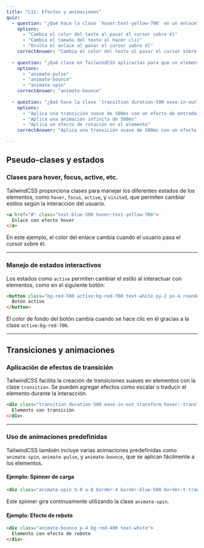 ```yaml
---
title: "L11: Efectos y animaciones"
quiz:
  - question: "¿Qué hace la clase `hover:text-yellow-700` en un enlace?"
    options:
      - "Cambia el color del texto al pasar el cursor sobre él"
      - "Cambia el tamaño del texto al hacer clic"
      - "Oculta el enlace al pasar el cursor sobre él"
    correctAnswer: "Cambia el color del texto al pasar el cursor sobre él"
    
  - question: "¿Qué clase en TailwindCSS aplicarías para que un elemento tenga un efecto de rebote?"
    options:
      - "animate-pulse"
      - "animate-bounce"
      - "animate-spin"
    correctAnswer: "animate-bounce"
    
  - question: "¿Qué hace la clase `transition duration-500 ease-in-out`?"
    options:
      - "Aplica una transición suave de 500ms con un efecto de entrada y salida"
      - "Aplica una animación infinita de 500ms"
      - "Aplica un efecto de rotación en el elemento"
    correctAnswer: "Aplica una transición suave de 500ms con un efecto de entrada y salida"

---
```


## Pseudo-clases y estados

### Clases para hover, focus, active, etc.

TailwindCSS proporciona clases para manejar los diferentes estados de los elementos, como `hover`, `focus`, `active`, y `visited`, que permiten cambiar estilos según la interacción del usuario.

```html live
<a href="#" class="text-blue-500 hover:text-yellow-700">
  Enlace con efecto hover
</a>
```

En este ejemplo, el color del enlace cambia cuando el usuario pasa el cursor sobre él.

---

### Manejo de estados interactivos

Los estados como `active` permiten cambiar el estilo al interactuar con elementos, como en el siguiente botón:

```html live
<button class="bg-red-500 active:bg-red-700 text-white py-2 px-4 rounded">
  Botón activo
</button>
```

El color de fondo del botón cambia cuando se hace clic en él gracias a la clase `active:bg-red-700`.

---

## Transiciones y animaciones

### Aplicación de efectos de transición

TailwindCSS facilita la creación de transiciones suaves en elementos con la clase `transition`. Se pueden agregar efectos como escalar o traducir el elemento durante la interacción.

```html live
<div class="transition duration-500 ease-in-out transform hover:-translate-y-5 hover:scale-150 p-4 bg-green-400 text-white hover:bg-red-500">
  Elemento con transición
</div>
```

---

### Uso de animaciones predefinidas

TailwindCSS también incluye varias animaciones predefinidas como `animate-spin`, `animate-pulse`, y `animate-bounce`, que se aplican fácilmente a los elementos.

#### Ejemplo: Spinner de carga

```html live
<div class="animate-spin h-8 w-8 border-4 border-blue-500 border-t-transparent rounded-full"></div>
```

Este spinner gira continuamente utilizando la clase `animate-spin`.

#### Ejemplo: Efecto de rebote

```html live
<div class="animate-bounce p-4 bg-red-400 text-white">
  Elemento con efecto de rebote
</div>
```
